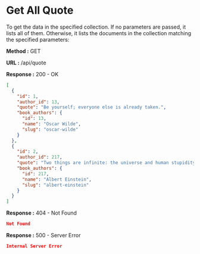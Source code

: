
# Get All Quote

To get the data in the specified collection. If no parameters are passed, it lists all of them.
Otherwise, it lists the documents in the collection matching the specified parameters:

**Method :** <Badge variant="success">GET</Badge>

**URL :** <Badge variant="dark">/api/quote</Badge>

**Response :** <BadgeOutline variant="success">200 - OK</BadgeOutline>

```json
[
  {
    "id": 1,
    "author_id": 13,
    "quote": "Be yourself; everyone else is already taken.",
    "book_authors": {
      "id": 13,
      "name": "Oscar Wilde",
      "slug": "oscar-wilde"
    }
  },
  {
    "id": 2,
    "author_id": 217,
    "quote": "Two things are infinite: the universe and human stupidity; and I'm not sure about the universe.",
    "book_authors": {
      "id": 217,
      "name": "Albert Einstein",
      "slug": "albert-einstein"
    }
  }
]
```

**Response :** <BadgeOutline variant="warning">404 - Not Found</BadgeOutline>

```json
Not Found
```

**Response :** <BadgeOutline variant="danger">500 - Server Error</BadgeOutline>

```json
Internal Server Error
```
